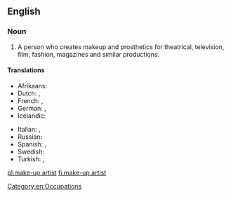 {{wikipedia}}
==English==

===Noun===
{{en-noun|head=[[make-up]] [[artist]]}}

# A person who creates makeup and prosthetics for theatrical, television, film, fashion, magazines and similar productions.

====Translations====
{{trans-top|artist who creates makeup for theatrical, television, or film productions}}
* Afrikaans: {{t-|af|grimeerder}}
* Dutch: {{t+|nl|grimeur|m}}, {{t+|nl|grimeuse|f}}
* French: {{t+|fr|maquilleur|m}}, {{t+|fr|maquilleuse|f}}
* German: {{t-|de|Visagist|m}}, {{t-|de|Maskenbildner|m}}
* Icelandic: {{t-|is|sminka|f}}
{{trans-mid}}
* Italian: {{t-|it|truccatore|m}}, {{t-|it|truccatrice|f}}
* Russian: {{t+|ru|гримёр|m|tr=grimjór|sc=Cyrl}}
* Spanish: {{t+|es|maquillador|m}}, {{t+|es|maquilladora|f}}
* Swedish: {{t+|sv|maskör|c}}
* Turkish: {{t-|tr|makyör|m}}, {{t-|tr|makyöz|f}}
{{trans-bottom}}

[[Category:en:Occupations]]

[[pl:make-up artist]]
[[fi:make-up artist]]